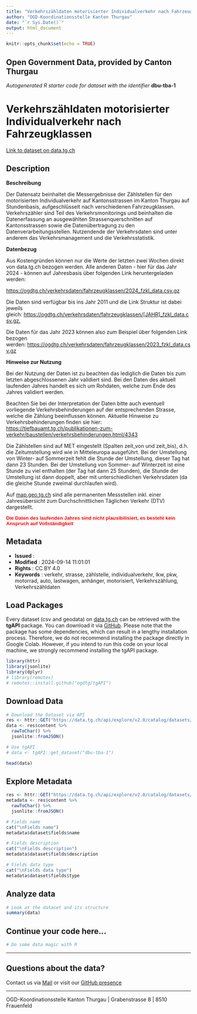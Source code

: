 ```yaml
---
title: "Verkehrszähldaten motorisierter Individualverkehr nach Fahrzeugklassen"
author: "OGD-Koordinationsstelle Kanton Thurgau"
date: "`r Sys.Date()`"
output: html_document
---
```


```r
knitr::opts_chunk$set(echo = TRUE)
```

## Open Government Data, provided by **Canton Thurgau**
*Autogenerated R starter code for dataset with the identifier* **dbu-tba-1**


# **Verkehrszähldaten motorisierter Individualverkehr nach Fahrzeugklassen**

[Link to dataset on data.tg.ch](https://data.tg.ch/explore/dataset/dbu-tba-1/information/)

## Description

<p><b>Beschreibung</b></p> <p>Der Datensatz beinhaltet die Messergebnisse der Zählstellen für den motorisierten Individualverkehr auf Kantonsstrassen im Kanton Thurgau auf Stundenbasis, aufgeschlüsselt nach verschiedenen Fahrzeugklassen.<br>Verkehrszähler sind Teil des Verkehrsmonitorings und beinhalten die Datenerfassung an ausgewählten Strassenquerschnitten auf Kantonsstrassen sowie die Datenübertragung zu den Datenverarbeitungsstellen. Nutzendende der Verkehrsdaten sind unter anderem das Verkehrsmanagement und die Verkehrsstatistik.<br></p><p><b>Datenbezug</b></p> <p>Aus Kostengründen können nur die Werte der letzten zwei Wochen direkt von data.tg.ch bezogen werden. Alle anderen Daten - hier für das Jahr 2024 - können auf Jahresbasis über folgenden Link heruntergeladen werden:<br></p><p><a href='https://ogdtg.ch/verkehrsdaten/fahrzeugklassen/2024_fzkl_data.csv.gz' target='_blank'>https://ogdtg.ch/verkehrsdaten/fahrzeugklassen/2024_fzkl_data.csv.gz</a></p><p>Die Daten sind verfügbar bis ins Jahr 2011 und die Link Struktur ist dabei jeweils gleich: <a href='https://ogdtg.ch/verkehrsdaten/fahrzeugklassen/[JAHR]_fzkl_data.csv.gz.' target='_blank'>https://ogdtg.ch/verkehrsdaten/fahrzeugklassen/[JAHR]_fzkl_data.csv.gz.</a><span style='background-color: rgb(255, 255, 255);'></span></p><p>Die Daten für das Jahr 2023 können also zum Beispiel über folgenden Link bezogen werden: <a href='https://ogdtg.ch/verkehrsdaten/fahrzeugklassen/2023_fzkl_data.csv.gz' target='_blank'>https://ogdtg.ch/verkehrsdaten/fahrzeugklassen/2023_fzkl_data.csv.gz</a><a href='https://ogdtg.ch/verkehrsdaten/fahrzeugklassen/2024_fzkl_data.csv.gz' style='font-family: sans-serif; font-size: 14px; background-color: rgb(255, 255, 255); font-weight: 400;' target='_blank'></a></p><p><b>Hinweise zur Nutzung</b></p><p>Bei der Nutzung der Daten ist zu beachten das lediglich die Daten bis zum letzten abgeschlossenen Jahr validiert sind. Bei den Daten des aktuell laufenden Jahres handelt es sich um Rohdaten, welche zum Ende des Jahres validiert werden.</p><p>Beachten Sie bei der Interpretation der Daten bitte auch eventuell vorliegende Verkehrsbehinderungen auf der entsprechenden Strasse, welche die Zählung beeinflussen können. Aktuelle Hinweise zu Verkehrsbehinderungen finden sie hier:<br><a href='https://tiefbauamt.tg.ch/publikationen-zum-verkehr/baustellen/verkehrsbehinderungen.html/4343' target='_blank'>https://tiefbauamt.tg.ch/publikationen-zum-verkehr/baustellen/verkehrsbehinderungen.html/4343</a></p><p><span style='background-color: rgb(255, 255, 255);'>Die Zählstellen sind auf MET eingestellt (Spalten zeit_von und zeit_bis), d.h. die Zeitumstellung wird wie in Mitteleuropa ausgeführt. Bei der Umstellung von Winter- auf Sommerzeit fehlt die Stunde der Umstellung, dieser Tag hat dann 23 Stunden. Bei der Umstellung von Sommer- auf Winterzeit ist eine Stunde zu viel enthalten (der Tag hat dann 25 Stunden), die Stunde der Umstellung ist dann doppelt, aber mit unterschiedlichen Verkehrsdaten (da die gleiche Stunde zweimal durchlaufen wird).</span></p><p><span style='background-color: rgb(255, 255, 255);'>Auf <a href='https://map.geo.tg.ch/apps/mf-geoadmin3/?lang=de&amp;topic=ech&amp;time=2020&amp;layers=strassenverkehrszaehlung_messdaten&amp;layers_timestamp=20200101&amp;E=2723900.00&amp;N=1269850.00&amp;zoom=0' target='_blank'>map.geo.tg.ch</a> sind alle permanenten Messstellen inkl. einer Jahresübersicht zum Durchschnittlichen Täglichen Verkehr (DTV) dargestellt.</span></p><p><span style='font-weight: bolder;'><span style='font-size: 10pt; font-family: Arial, sans-serif; color: red; background-image: initial; background-position: initial; background-size: initial; background-repeat: initial; background-attachment: initial; background-origin: initial; background-clip: initial;'>Die Daten des laufenden Jahres sind nicht plausibilisiert, es besteht kein Anspruch auf Vollständigkeit</span></span><br></p>

## Metadata

- **Issued**                   : 
- **Modified**                 : 2024-09-14 11:01:01
- **Rights**                   : CC BY 4.0
- **Keywords**                 : verkehr, strasse, zählstelle, individualverkehr, lkw, pkw, motorrad, auto, lastwagen, anhänger, motorisiert, Verkehrszählung, Verkehrszähldaten

## Load Packages

Every dataset (csv and geodata) on [data.tg.ch](https://data.tg.ch/pages/start/) can be retrieved with the **tgAPI** package. You can download it via [GitHub](https://github.com/ogdtg/tgAPI). Please note that the package has some dependencies, which can result in a lengthy installation process. Therefore, we do not recommend installing the package directly in Google Colab. However, if you intend to run this code on your local machine, we strongly recommend installing the tgAPI package.

```r
library(httr)
library(jsonlite)
library(dplyr)
# library(remotes)
# remotes::install.github("ogdtg/tgAPI")

```


## Download Data


```r
# Download the Dataset via API
res <- httr::GET("https://data.tg.ch/api/explore/v2.0/catalog/datasets/dbu-tba-1/exports/json")
data <- res$content %>%
  rawToChar() %>%
  jsonlite::fromJSON()

# Use tgAPI
# data <- tgAPI::get_dataset("dbu-tba-1")

head(data)

```


## Explore Metadata

```r

res <- httr::GET("https://data.tg.ch/api/explore/v2.0/catalog/datasets/dbu-tba-1")
metadata <- res$content %>%
  rawToChar() %>%
  jsonlite::fromJSON()

# Fields name
cat("\nFields name")
metadata$dataset$fields$name

# Fields description
cat("\nFields description")
metadata$dataset$fields$description

# Fields data type
cat("\nFields data type")
metadata$dataset$fields$type

```


## Analyze data

```r

# Look at the dataset and its structure
summary(data)

```


## Continue your code here...


```r
# Do some data magic with R
```

------------------------------------------------------------------------

## Questions about the data?

Contact us via [Mail](mailto:ogd@tg.ch) or visit our [GitHub presence](https://github.com/ogdtg)


------------------------------------------------------------------------

OGD-Koordinationsstelle Kanton Thurgau | Grabenstrasse 8 | 8510 Frauenfeld
